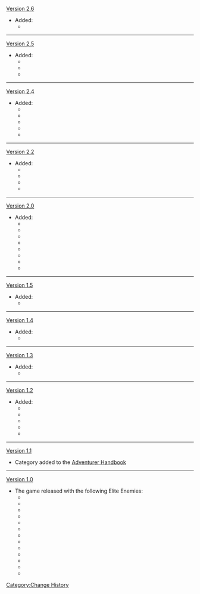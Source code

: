 [[Version 2.6]]
*Added:
**{{Enemy|Black Serpent Knight: Windcutter}}
----
[[Version 2.5]]
*Added:
**{{Enemy|Shadowy Husk: Defender}}
**{{Enemy|Shadowy Husk: Line Breaker}}
**{{Enemy|Shadowy Husk: Standard Bearer}}
----
[[Version 2.4]]
*Added:
**{{Enemy|Abyss Lector: Fathomless Flames}}
**{{Enemy|Bolteater Bathysmal Vishap Hatchling}}
**{{Enemy|Primordial Bathysmal Vishap}}
**{{Enemy|Primordial Bathysmal Vishap Hatchling}}
**{{Enemy|Rimebiter Bathysmal Vishap Hatchling}}
----
[[Version 2.2]]
*Added:
**{{Enemy|Rockfond Rifthound}}
**{{Enemy|Rockfond Rifthound Whelp}}
**{{Enemy|Thundercraven Rifthound}}
**{{Enemy|Thundercraven Rifthound Whelp}}
----
[[Version 2.0]]
*Added:
**{{Enemy|Crackling Axe Mitachurl}}
**{{Enemy|Thunderhelm Lawachurl}}
**{{Enemy|Electro Abyss Mage}}
**{{Enemy|Ruin Cruiser}}
**{{Enemy|Ruin Defender}}
**{{Enemy|Ruin Destroyer}}
**{{Enemy|Ruin Scout}}
**{{Enemy|Mirror Maiden}}
----
[[Version 1.5]]
*Added:
**{{Enemy|Abyss Lector: Violet Lightning}}
----
[[Version 1.4]]
*Added:
**{{Enemy|Abyss Herald: Wicked Torrents}}
----
[[Version 1.3]]
*Added:
**{{Enemy|Geovishap}}
----
[[Version 1.2]]
*Added:
**{{Enemy|Ice Shieldwall Mitachurl}}
**{{Enemy|Frostarm Lawachurl}}
**{{Enemy|Fatui Cryo Cicin Mage}}
**{{Enemy|Ruin Grader}}
**{{Enemy|The Great Snowboar King}}
----
[[Version 1.1]]
*Category added to the [[Adventurer Handbook]]
----
[[Version 1.0]]
*The game released with the following Elite Enemies:
**{{Enemy|Wooden Shieldwall Mitachurl}}
**{{Enemy|Rock Shieldwall Mitachurl}}
**{{Enemy|Blazing Axe Mitachurl}}
**{{Enemy|Stonehide Lawachurl}}
**{{Enemy|Hydro Abyss Mage}}
**{{Enemy|Cryo Abyss Mage}}
**{{Enemy|Pyro Abyss Mage}}
**{{Enemy|Fatui Electro Cicin Mage}}
**{{Enemy|Fatui Pyro Agent}}
**{{Enemy|Ruin Guard}}
**{{Enemy|Ruin Hunter}}
**{{Enemy|Eye of the Storm}}
**{{Enemy|Geovishap Hatchling}}
<noinclude>[[Category:Change History]]</noinclude>